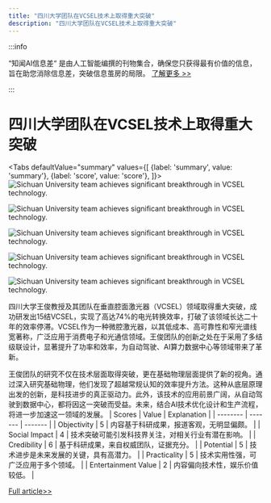 ```yaml
---
title: "四川大学团队在VCSEL技术上取得重大突破"
description: "四川大学团队在VCSEL技术上取得重大突破"
---
```



:::info

“知闻AI信息差“ 是由人工智能编撰的刊物集合，确保您只获得最有价值的信息，旨在助您消除信息差，突破信息茧房的局限。  [了解更多 >>](/)

:::

# 四川大学团队在VCSEL技术上取得重大突破


<Tabs
	defaultValue="summary"
	values={[
	{label: 'summary', value: 'summary'},
	{label: 'score', value: 'score'},
]}>
<TabItem value="summary">
<img
  src="https://image.informedainews.com/2024/06/Tec-YpY-1717551762-0.jpg"
  alt="Sichuan University team achieves significant breakthrough in VCSEL technology."
/>

<img
  src="https://image.informedainews.com/2024/06/Tec-xSJ-1717551762-1.jpg"
  alt="Sichuan University team achieves significant breakthrough in VCSEL technology."
/>

<img
  src="https://image.informedainews.com/2024/06/Tec-dLC-1717551762-2.jpg"
  alt="Sichuan University team achieves significant breakthrough in VCSEL technology."
/>

<img
  src="https://image.informedainews.com/2024/06/Tec-Gdk-1717551762-3.jpg"
  alt="Sichuan University team achieves significant breakthrough in VCSEL technology."
/>

<img
  src="https://image.informedainews.com/2024/06/Tec-9aH-1717551762-4.jpg"
  alt="Sichuan University team achieves significant breakthrough in VCSEL technology."
/>



四川大学王俊教授及其团队在垂直腔面激光器（VCSEL）领域取得重大突破，成功研发出15结VCSEL，实现了高达74%的电光转换效率，打破了该领域长达二十年的效率停滞。VCSEL作为一种微腔激光器，以其低成本、高可靠性和窄光谱线宽著称，广泛应用于消费电子和光通信领域。王俊团队的创新之处在于采用了多结级联设计，显著提升了功率和效率，为自动驾驶、AI算力数据中心等领域带来了革新。

王俊团队的研究不仅在技术层面取得突破，更在基础物理层面提供了新的视角。通过深入研究基础物理，他们发现了超越常规认知的效率提升方法。这种从底层原理出发的创新，是科技进步的真正驱动力。此外，该技术的应用前景广阔，从自动驾驶到数据中心，都将因这一突破而受益。未来，结合AI技术优化设计和生产流程，将进一步加速这一领域的发展。
</TabItem>
<TabItem value="score">
	| Scores     | Value   | Explanation |
	| -------- | ------- | ------- |
	| Objectivity  | 5    | 内容基于科研成果，报道客观，无明显偏颇。    |
	| Social Impact | 4     | 技术突破可能引发科技界关注，对相关行业有潜在影响。    |
	| Credibility    | 6    | 基于科研成果，来自权威团队，证据充分。    |
	| Potential    | 5    | 技术进步是未来发展的关键，具有高潜力。    |
	| Practicality    | 5    | 技术实用性强，可广泛应用于多个领域。    |
	| Entertainment Value    | 2    | 内容偏向技术性，娱乐价值较低。    |
</TabItem>
</Tabs>

[Full article>>](https://www.mittrchina.com/news/detail/13362)

